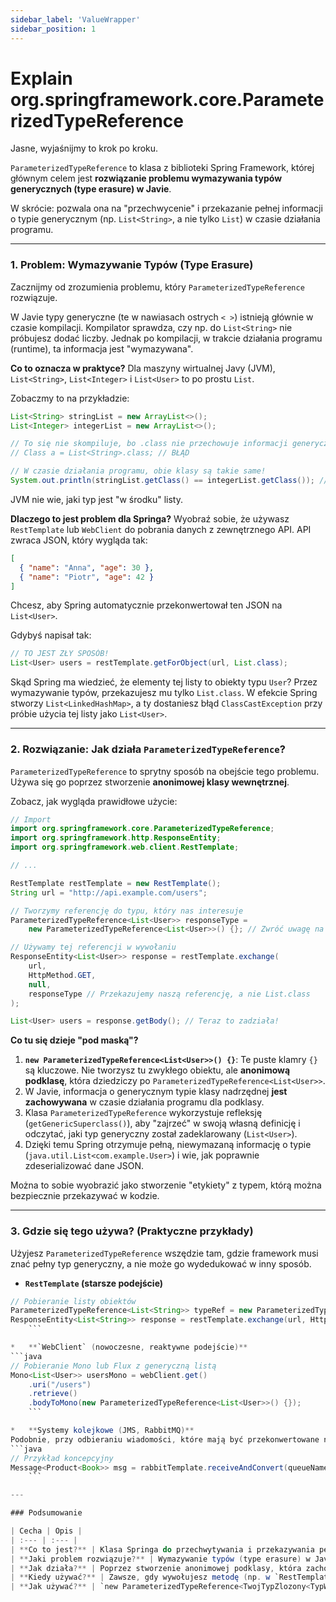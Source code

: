 ```yaml
---
sidebar_label: 'ValueWrapper'
sidebar_position: 1
---
```


# Explain org.springframework.core.ParameterizedTypeReference

Jasne, wyjaśnijmy to krok po kroku.

`ParameterizedTypeReference` to klasa z biblioteki Spring Framework, której głównym celem jest **rozwiązanie problemu wymazywania typów generycznych (type erasure) w Javie**.

W skrócie: pozwala ona na "przechwycenie" i przekazanie pełnej informacji o typie generycznym (np. `List<String>`, a nie tylko `List`) w czasie działania programu.

---

### 1. Problem: Wymazywanie Typów (Type Erasure)

Zacznijmy od zrozumienia problemu, który `ParameterizedTypeReference` rozwiązuje.

W Javie typy generyczne (te w nawiasach ostrych `< >`) istnieją głównie w czasie kompilacji. Kompilator sprawdza, czy np. do `List<String>` nie próbujesz dodać liczby. Jednak po kompilacji, w trakcie działania programu (runtime), ta informacja jest "wymazywana".

**Co to oznacza w praktyce?**
Dla maszyny wirtualnej Javy (JVM), `List<String>`, `List<Integer>` i `List<User>` to po prostu `List`.

Zobaczmy to na przykładzie:
```java
List<String> stringList = new ArrayList<>();
List<Integer> integerList = new ArrayList<>();

// To się nie skompiluje, bo .class nie przechowuje informacji generycznej
// Class a = List<String>.class; // BŁĄD

// W czasie działania programu, obie klasy są takie same!
System.out.println(stringList.getClass() == integerList.getClass()); // Wypisze: true
```
JVM nie wie, jaki typ jest "w środku" listy.

**Dlaczego to jest problem dla Springa?**
Wyobraź sobie, że używasz `RestTemplate` lub `WebClient` do pobrania danych z zewnętrznego API. API zwraca JSON, który wygląda tak:
```json
[
  { "name": "Anna", "age": 30 },
  { "name": "Piotr", "age": 42 }
]
```
Chcesz, aby Spring automatycznie przekonwertował ten JSON na `List<User>`.

Gdybyś napisał tak:
```java
// TO JEST ZŁY SPOSÓB!
List<User> users = restTemplate.getForObject(url, List.class);
```
Skąd Spring ma wiedzieć, że elementy tej listy to obiekty typu `User`? Przez wymazywanie typów, przekazujesz mu tylko `List.class`. W efekcie Spring stworzy `List<LinkedHashMap>`, a ty dostaniesz błąd `ClassCastException` przy próbie użycia tej listy jako `List<User>`.

---

### 2. Rozwiązanie: Jak działa `ParameterizedTypeReference`?

`ParameterizedTypeReference` to sprytny sposób na obejście tego problemu. Używa się go poprzez stworzenie **anonimowej klasy wewnętrznej**.

Zobacz, jak wygląda prawidłowe użycie:
```java
// Import
import org.springframework.core.ParameterizedTypeReference;
import org.springframework.http.ResponseEntity;
import org.springframework.web.client.RestTemplate;

// ...

RestTemplate restTemplate = new RestTemplate();
String url = "http://api.example.com/users";

// Tworzymy referencję do typu, który nas interesuje
ParameterizedTypeReference<List<User>> responseType =
    new ParameterizedTypeReference<List<User>>() {}; // Zwróć uwagę na puste klamry {}!

// Używamy tej referencji w wywołaniu
ResponseEntity<List<User>> response = restTemplate.exchange(
    url,
    HttpMethod.GET,
    null,
    responseType // Przekazujemy naszą referencję, a nie List.class
);

List<User> users = response.getBody(); // Teraz to zadziała!
```

**Co tu się dzieje "pod maską"?**

1.  **`new ParameterizedTypeReference<List<User>>() {}`**: Te puste klamry `{}` są kluczowe. Nie tworzysz tu zwykłego obiektu, ale **anonimową podklasę**, która dziedziczy po `ParameterizedTypeReference<List<User>>`.
2.  W Javie, informacja o generycznym typie klasy nadrzędnej **jest zachowywana** w czasie działania programu dla podklasy.
3.  Klasa `ParameterizedTypeReference` wykorzystuje refleksję (`getGenericSuperclass()`), aby "zajrzeć" w swoją własną definicję i odczytać, jaki typ generyczny został zadeklarowany (`List<User>`).
4.  Dzięki temu Spring otrzymuje pełną, niewymazaną informację o typie (`java.util.List<com.example.User>`) i wie, jak poprawnie zdeserializować dane JSON.

Można to sobie wyobrazić jako stworzenie "etykiety" z typem, którą można bezpiecznie przekazywać w kodzie.

---

### 3. Gdzie się tego używa? (Praktyczne przykłady)

Użyjesz `ParameterizedTypeReference` wszędzie tam, gdzie framework musi znać pełny typ generyczny, a nie może go wydedukować w inny sposób.

*   **`RestTemplate` (starsze podejście)**
```java
// Pobieranie listy obiektów
ParameterizedTypeReference<List<String>> typeRef = new ParameterizedTypeReference<>() {};
ResponseEntity<List<String>> response = restTemplate.exchange(url, HttpMethod.GET, null, typeRef);
    ```

*   **`WebClient` (nowoczesne, reaktywne podejście)**
```java
// Pobieranie Mono lub Flux z generyczną listą
Mono<List<User>> usersMono = webClient.get()
    .uri("/users")
    .retrieve()
    .bodyToMono(new ParameterizedTypeReference<List<User>>() {});
    ```

*   **Systemy kolejkowe (JMS, RabbitMQ)**
Podobnie, przy odbieraniu wiadomości, które mają być przekonwertowane na obiekt generyczny.
```java
// Przykład koncepcyjny
Message<Product<Book>> msg = rabbitTemplate.receiveAndConvert(queueName, new ParameterizedTypeReference<Message<Product<Book>>>() {});
    ```

---

### Podsumowanie

| Cecha | Opis |
| :--- | :--- |
| **Co to jest?** | Klasa Springa do przechwytywania i przekazywania pełnej informacji o typie generycznym. |
| **Jaki problem rozwiązuje?** | Wymazywanie typów (type erasure) w Javie, które uniemożliwia poznanie typu np. wewnątrz `List<T>` w czasie działania programu. |
| **Jak działa?** | Poprzez stworzenie anonimowej podklasy, która zachowuje informację o typie generycznym swojej klasy nadrzędnej. |
| **Kiedy używać?** | Zawsze, gdy wywołujesz metodę (np. w `RestTemplate`, `WebClient`), która potrzebuje deserializować odpowiedź do typu generycznego, takiego jak `List<T>`, `Map<K, V>` czy `CustomWrapper<T>`. |
| **Jak używać?** | `new ParameterizedTypeReference<TwojTypZlozony<TypWewnetrzny>>() {}` **(pamiętaj o `{}` na końcu!)**. |